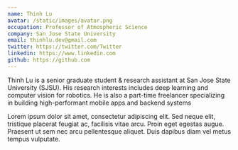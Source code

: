 ```yaml
---
name: Thinh Lu
avatar: /static/images/avatar.png
occupation: Professor of Atmospheric Science
company: San Jose State University
email: thinhlu.dev@gmail.com
twitter: https://twitter.com/Twitter
linkedin: https://www.linkedin.com
github: https://github.com
---
```


Thinh Lu is a senior graduate student & research assistant at San Jose State University (SJSU). His research interests includes deep learning and computer vision for robotics. He is also a part-time freelancer specializing in building high-performant mobile apps and backend systems

Lorem ipsum dolor sit amet, consectetur adipiscing elit. Sed neque elit, tristique placerat feugiat ac, facilisis vitae arcu. Proin eget egestas augue. Praesent ut sem nec arcu pellentesque aliquet. Duis dapibus diam vel metus tempus vulputate.